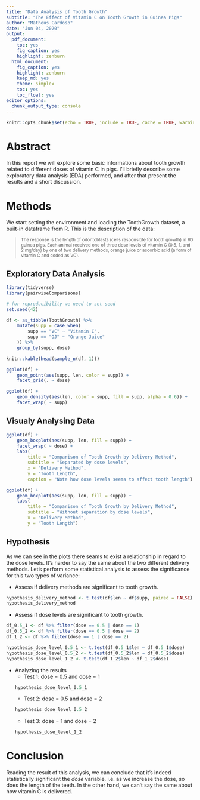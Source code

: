 ```yaml
---
title: "Data Analysis of Tooth Growth"
subtitle: "The Effect of Vitamin C on Tooth Growth in Guinea Pigs"
author: "Matheus Cardoso"
date: "Jun 04, 2020"
output: 
  pdf_document: 
    toc: yes
    fig_caption: yes
    highlight: zenburn
  html_document: 
    fig_caption: yes
    highlight: zenburn
    keep_md: yes
    theme: simplex
    toc: yes
    toc_float: yes
editor_options: 
  chunk_output_type: console
---
```


```r
knitr::opts_chunk$set(echo = TRUE, include = TRUE, cache = TRUE, warning = FALSE, message = FALSE)
```

# Abstract

In this report we will explore some basic informations about tooth growth related to different doses of vitamin C in pigs.
I'll briefly describe some exploratory data analysis (EDA) performed, and after that present the results and a short discussion.

# Methods

We start setting the environment and loading the ToothGrowth dataset, a built-in dataframe from R.
This is the description of the data:

> <sub>The response is the length of odontoblasts (cells responsible for tooth growth) in 60 guinea pigs. Each animal received one of three dose levels of vitamin C (0.5, 1, and 2 mg/day) by one of two delivery methods, orange juice or ascorbic acid (a form of vitamin C and coded as VC).</sub>


## Exploratory Data Analysis

```r
library(tidyverse)
library(pairwiseComparisons)

# for reproducibility we need to set seed
set.seed(42)
```

```r
df <- as_tibble(ToothGrowth) %>%
    mutate(supp = case_when(
        supp == "VC" ~ "Vitamin C",
        supp == "OJ" ~ "Orange Juice"
    )) %>% 
    group_by(supp, dose)

knitr::kable(head(sample_n(df, 1)))
```

```r
ggplot(df) +
    geom_point(aes(supp, len, color = supp)) +
    facet_grid(. ~ dose)

ggplot(df) +
    geom_density(aes(len, color = supp, fill = supp, alpha = 0.6)) +
    facet_wrap( ~ supp)
```


## Visualy Analysing Data

```r
ggplot(df) +
    geom_boxplot(aes(supp, len, fill = supp)) +
    facet_wrap( ~ dose) +
    labs(
        title = "Comparison of Tooth Growth by Delivery Method",
        subtitle = "Separated by dose levels",
        x = "Delivery Method",
        y = "Tooth Length",
        caption = "Note how dose levels seems to affect tooth length")
```

```r
ggplot(df) +
    geom_boxplot(aes(supp, len, fill = supp)) +
    labs(
        title = "Comparison of Tooth Growth by Delivery Method",
        subtitle = "Without separation by dose levels",
        x = "Delivery Method",
        y = "Tooth Length")
```


## Hypothesis

As we can see in the plots there seams to exist a relationship in regard to the dose levels.
It's harder to say the same about the two different delivery methods.
Let's perform some statistical analysis to assess the significance for this two types of variance:

 - Assess if delivery methods are significant to tooth growth.

```r
hypothesis_delivery_method <- t.test(df$len ~ df$supp, paired = FALSE)
hypothesis_delivery_method
```


 - Assess if dose levels are significant to tooth growth.
 
 
```r
df_0.5_1 <- df %>% filter(dose == 0.5 | dose == 1)
df_0.5_2 <- df %>% filter(dose == 0.5 | dose == 2)
df_1_2 <- df %>% filter(dose == 1 | dose == 2)

hypothesis_dose_level_0.5_1 <- t.test(df_0.5_1$len ~ df_0.5_1$dose)
hypothesis_dose_level_0.5_2 <- t.test(df_0.5_2$len ~ df_0.5_2$dose)
hypothesis_dose_level_1_2 <- t.test(df_1_2$len ~ df_1_2$dose)
```
 
   - Analyzing the results
     - Test 1: dose = 0.5 and dose = 1
     ```r
     hypothesis_dose_level_0.5_1
     ```
     - Test 2: dose = 0.5 and dose = 2 
     ```r
     hypothesis_dose_level_0.5_2
     ```
     - Test 3: dose = 1 and dose = 2 
     ```r
     hypothesis_dose_level_1_2
     ```
     
 
# Conclusion

Reading the result of this analysis, we can conclude that it's indeed statistically significant the _dose_ variable,
i.e. as we increase the dose, so does the length of the teeth. 
In the other hand, we can't say the same about how vitamin C is delivered.  
